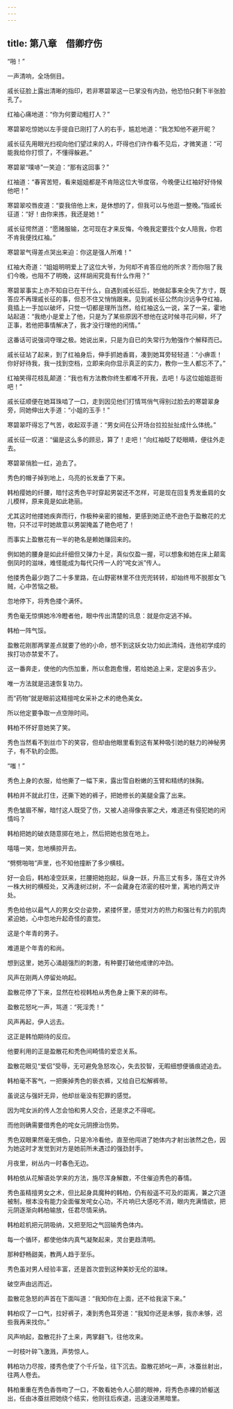 ```yaml
---
---
---
```

title: 第八章　借卿疗伤
---



“啪！”

一声清响，全场侧目。

戚长征脸上露出清晰的指印，若非寒碧翠这一已掌没有内劲，他恐怕只剩下半张脸孔了。

红袖心痛地道：“你为何要动粗打人？”

寒碧翠吃惊她以左手提自已刚打了人的右手，尴尬地道：“我怎知他不避开昵？

戚长征先用眼光扫视向他们望过来的人，吓得也们许作看不见后，才微笑道：“可能我给你打惯了，不懂得躲避。”

寒碧翠“噗哧”一笑迫：“那有这回事？”

红袖道：“春宵苦短，看来姐姐都是不肯陪这位大爷度宿，今晚便让红袖好好侍候他吧！”

寒碧翠咬唇皮道：“耍我倍他上末，是休想的了，但我可以与他逛一整晚。”指戚长征道：“好！由你来拣，我还是她！”

戚长征愕然道：“愿赌服输，怎可现在才来反悔，今晚我定要找个女人陪我，你若不肯我便找红袖。”

寒碧翠气得差点哭出来迫：你这是强人所难！”

红袖大奇道：“姐姐明明爱上了这位大爷，为何却不肯答应他的所求？而你阻了我们今晚，也阻不了明晚，这样胡闹究竟有什么作用？”

寒碧翠事实上亦不知自已在干什么，自遇到戚长征后，她做起事来全失了方寸，既答应不再理戚长征的事，但忍不住又悄悄跟来。见到戚长征公然向沙远争夺红袖，竟插上一手加以破坏，只觉一切都是理所当然，给红袖这么一说，呆了一呆，霍地站起道：“我绝小是爱上了他，只是为了某些原因不想他在这时候寻花问柳，坏了正事，若他把事情解决了，我才没行理他的闲情。”

这番话可说强词夺理之极。她说出来，只是为自已的失常行为勉强作个解释而已。

戚长征站了起来，到了红袖身后，伸手抓她香肩，凑到她耳旁轻轻道：“小痹乖！你好好待我，我一找到空档，立即来向你显示真正的实力，教你一生人都忘不了。”

红袖笑得花枝乱颠道：“我也有方法教你终生都难不开我，去吧！与这位姐姐逛街吧！”

戚长征顺便在她耳珠啮了一口，走到因见他们打情骂俏气得别过脸去的寒碧翠身旁，同她伸出大手道：“小姐的玉手！”

寒碧翠吓得忘了气苦，收起双手道：“男女间在公开场台拉拉扯扯成什么体统。”

戚长征一叹道：“偏是这么多的顾忌，算了！走吧！”向红袖眨了眨眼睛，便往外走去。

寒碧翠俏脸一红，追去了。

秀色的帽子掉到地上，乌亮的长发垂了下来。

韩柏撄她的纤腰，暗忖这秀色平时穿起男袈还不怎样，可是现在回复秀发垂肩的女儿模样，原来竟是如此艳丽。

尤其这时他搂她疾奔而行，作极种亲密的接触，更感到她正绝不逊色于盈散花的尤物，只不过平时她故意以男袈掩盖了艳色吧了！

而事实上盈散花有一半的艳名是赖她赚回来的。

例如她的腰身是如此纤细但又弹力十足，真似仅盈一握，可以想象和她在床上颠鸾倒凤时的滋味，难怪能成为每代只传一人的“咤女派”传人。

他搂秀色最少跑了二十多里路，在山野密林里不住兜兜转转，却始终甩不脱那女飞贼，心中苦恼之极。

忽地停下，将秀色搂个满怀。

秀色毫无惊惧她冷冷瞪者他，眼中传出清楚的讯息：就是你定逃不掉。

韩柏一阵气馁。

盈散花刚那两掌差点就要了他的小命，想不到这妖女功力如此清纯，连他初学成的挨打功亦禁爱不了。

这一番奔走，使他的内伤加重，所以愈跑愈慢，若给她追上来，定是凶多吉少。

唯一方法就是迅速恢复功力。

而“药物”就是眼前这精擅咤女采补之术的绝色美女。

所以他定要争取一点空隙时间。

韩柏不怀好意她笑了笑。

秀色当然看不到丝巾下的笑容，但却由他眼里看到这有某种吸引她的魅力的神秘男子，有不轨的企图。

“嗤！”

秀色上身的衣服，给他撕了一幅下来，露出雪自粉嫩的玉臂和精绣的抹胸。

韩柏并不就此打住，还撕下她的裤子，把她修长的美腿全露了出来。

秀色皱眉不解，暗忖这人既受了伤，又被人追得像丧冢之犬，难道还有侵犯她的闲情吗？

韩柏把她的破衣随意掷在地上，然后把她也放在地上。

嘻嘻一笑，忽地横掠开去。

“劈劈啪啪”声里，也不知他撞断了多少横枝。

好一会后，韩柏凌空跃来，拦腰把她抱起，纵身一跃，升高三丈有多，落在丈许外一株大树的横桠处，又再逢树过树，不一会藏身在浓密的枝叶里，离地约两丈许处。

秀色给他以最气人的男女交台姿势，紧搂怀里，感觉对方的热力和强壮有力的肌肉紧迫她，心中忽地升起奇怪的直觉。

这是个年青的男子。

难道是个年青的和尚。

想到这里，她芳心涌趄强烈的刺激，有种要打破他戒律的冲劲。

风声在刚两人停留处响起。

盈散花停了下来，显然在检视韩柏从秀色身上撕下来的碎布。

盈散花怒叱一声，骂道：“死淫秃！”

风声再起，伊人远去。

这正是韩怕期待的反应。

他要利用的正是盈散花和秃色间畸情的爱恋关系。

盈散花眼见“爱侣”受辱，无可避免急怒攻心，失去狡智，无暇细想便循痕迹追去。

韩柏毫不客气，一把撕掉秀色的亵衣裤，又给自已松解裤带。

虽说这与强奸无异，他却丝毫没有犯罪的感觉。

因为咤女派的传人怎会怕和男人交合，还是求之不得呢。

而他则确需要借秀色的咤女元阴撩治伤势。

秀色双眼果然毫无惧色，只是冷冷看他，直至他闯进了她体内才射出骇然之色，因为她这时才发觉到对方是她前所未遇过的强劲封手。

月夜里，树丛内一时春色无边。

韩柏依从花解语处学来的方法，施尽浑身解数，不住催迫秀色的春情。

秀色虽精擅男女之术，但比起身具魔种的韩柏，仍有般遥不可及的距离，兼之穴道被制，根本没有能力全面催发咤女心功，不片响已大感吃不消，眼内充满情欲，把元阴逐渐向韩柏输放，任君尽情采纳。

韩柏趁机把元阴吸纳，又把至阳之气回输秀色体内。

每一个循环，都使他体内真气凝聚起来，灵台更趋清明。

那种舒畅甜美，教两人趋于至乐。

秀色虽对男人经验丰富，还是首次尝到这种美妙无伦的滋味。

破空声由远而近。

盈散花急怒的声首在下面叫道：“我知你在上面，还不给我滚下来。”

韩柏叹了一口气，拉好裤子，凑到秀色耳旁道：“我知你还是未够，我亦未够，迟些我再来找你。”

风声响起，盈散花扑了土来，两掌翻飞，往他攻来。

一时枝叶碎飞激溅，声势惊人。

韩柏功力尽按，搂秀色使了个千斤坠，往下沉去。盈散花娇叱一声，冰蚕丝射出，往两人卷去。

韩柏重重在秀色香唇吻了一口，不敢看她令人心颤的眼神，将秀色赤裸的娇躯送出，任由冰蚕丝把她绕个结实，他则往后疾退，迅速没进黑暗里。